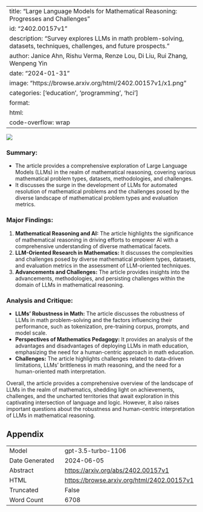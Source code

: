 
---
title: "Large Language Models for Mathematical Reasoning: Progresses and Challenges"
id: "2402.00157v1"
description: "Survey explores LLMs in math problem-solving, datasets, techniques, challenges, and future prospects."
author: Janice Ahn, Rishu Verma, Renze Lou, Di Liu, Rui Zhang, Wenpeng Yin
date: "2024-01-31"
image: "https://browse.arxiv.org/html/2402.00157v1/x1.png"
categories: ['education', 'programming', 'hci']
format:
  html:
    code-overflow: wrap
---

![](https://browse.arxiv.org/html/2402.00157v1/x1.png)

### **Summary:**
- The article provides a comprehensive exploration of Large Language Models (LLMs) in the realm of mathematical reasoning, covering various mathematical problem types, datasets, methodologies, and challenges.
- It discusses the surge in the development of LLMs for automated resolution of mathematical problems and the challenges posed by the diverse landscape of mathematical problem types and evaluation metrics.

### **Major Findings:**
1. **Mathematical Reasoning and AI:** The article highlights the significance of mathematical reasoning in driving efforts to empower AI with a comprehensive understanding of diverse mathematical facets.
2. **LLM-Oriented Research in Mathematics:** It discusses the complexities and challenges posed by diverse mathematical problem types, datasets, and evaluation metrics in the assessment of LLM-oriented techniques.
3. **Advancements and Challenges:** The article provides insights into the advancements, methodologies, and persisting challenges within the domain of LLMs in mathematical reasoning.

### **Analysis and Critique:**
- **LLMs' Robustness in Math:** The article discusses the robustness of LLMs in math problem-solving and the factors influencing their performance, such as tokenization, pre-training corpus, prompts, and model scale.
- **Perspectives of Mathematics Pedagogy:** It provides an analysis of the advantages and disadvantages of deploying LLMs in math education, emphasizing the need for a human-centric approach in math education.
- **Challenges:** The article highlights challenges related to data-driven limitations, LLMs' brittleness in math reasoning, and the need for a human-oriented math interpretation.

Overall, the article provides a comprehensive overview of the landscape of LLMs in the realm of mathematics, shedding light on achievements, challenges, and the uncharted territories that await exploration in this captivating intersection of language and logic. However, it also raises important questions about the robustness and human-centric interpretation of LLMs in mathematical reasoning.

## Appendix

|          |          |
|----------|----------|
| Model     | gpt-3.5-turbo-1106       |
| Date Generated     | 2024-06-05       |
| Abstract | [https://arxiv.org/abs/2402.00157v1](https://arxiv.org/abs/2402.00157v1)        |
| HTML     | [https://browse.arxiv.org/html/2402.00157v1](https://browse.arxiv.org/html/2402.00157v1)       |
| Truncated       | False       |
| Word Count       | 6708       |